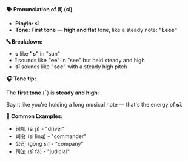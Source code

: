 **🗣️ Pronunciation of 司 (sī)**

- **Pinyin:** sī
- **Tone: First tone** — **high and flat** tone, like a steady note: **"Eeee"**

**🔤 Breakdown:**

- **s** like **"s"** in "sun"
- **ī** sounds like **"ee"** in "see" but held steady and high
- **sī** sounds like **"see"** with a steady high pitch

**🎧 Tone tip:**

The **first tone** (¯) is **steady and high**:

Say it like you're holding a long musical note — that's the energy of **sī**.

**📝 Common Examples:**

- 司机 (sī jī) - "driver"
- 司令 (sī lìng) - "commander"
- 公司 (gōng sī) - "company"
- 司法 (sī fǎ) - "judicial"
